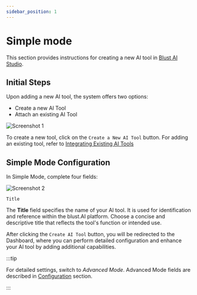 ```yaml
---
sidebar_position: 1
---
```




# Simple mode

This section provides instructions for creating a new AI tool in [Blust AI Studio](https://studio.blust.ai).

## Initial Steps

Upon adding a new AI tool, the system offers two options:

- Create a new AI Tool
- Attach an existing AI Tool

![Screenshot 1](./../assets/studio-first-tool.jpg)

To create a new tool, click on the `Create a New AI Tool` button. For adding an existing tool, refer to [Integrating Existing AI Tools](/docs/integrating-ai-tools)


## Simple Mode Configuration

In Simple Mode, complete four fields:

![Screenshot 2](./../assets/studio-simple-mode.jpg)


<SimpleModeConfigurationFields />


`Title`

The **Title** field specifies the name of your AI tool. It is used for identification and reference within the blust.AI platform. Choose a concise and descriptive title that reflects the tool's function or intended use.
    
    
   
After clicking the `Create AI Tool` button, you will be redirected to the Dashboard, where you can perform detailed configuration and enhance your AI tool by adding additional capabilities.


:::tip

For detailed settings, switch to _Advanced Mode_. Advanced Mode fields are described in [Configuration](/docs/creating-ai-tools/configuration) section. 

:::


